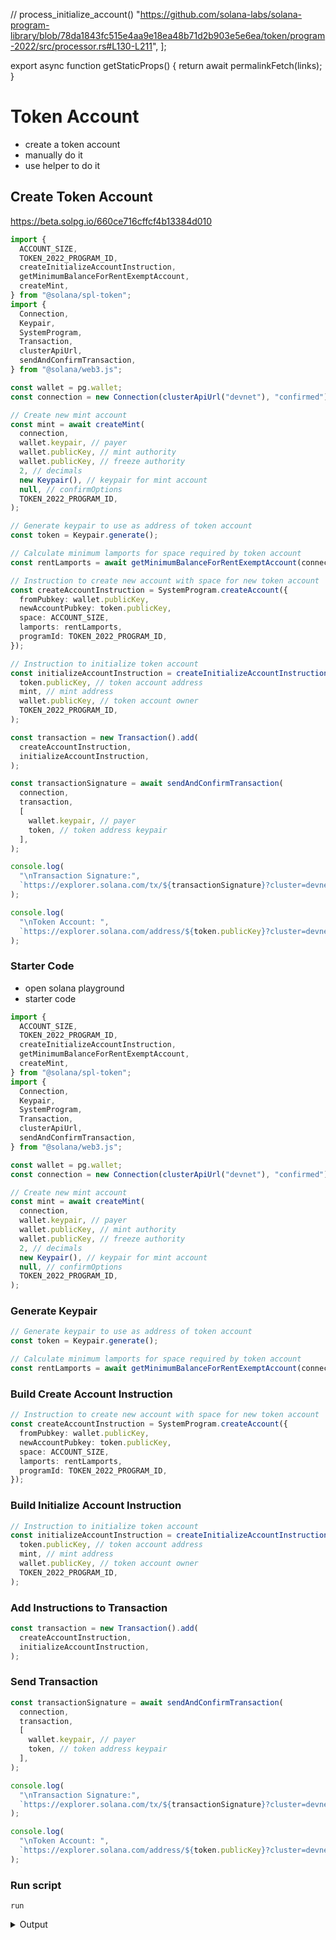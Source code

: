 
  // process_initialize_account()
  "https://github.com/solana-labs/solana-program-library/blob/78da1843fc515e4aa9e18ea48b71d2b903e5e6ea/token/program-2022/src/processor.rs#L130-L211",
];

export async function getStaticProps() {
  return await permalinkFetch(links);
}

# Token Account

- create a token account
- manually do it
- use helper to do it

## Create Token Account

https://beta.solpg.io/660ce716cffcf4b13384d010

<Accordions >
<Accordion title="Final Code">

```ts filename="client.ts" copy
import {
  ACCOUNT_SIZE,
  TOKEN_2022_PROGRAM_ID,
  createInitializeAccountInstruction,
  getMinimumBalanceForRentExemptAccount,
  createMint,
} from "@solana/spl-token";
import {
  Connection,
  Keypair,
  SystemProgram,
  Transaction,
  clusterApiUrl,
  sendAndConfirmTransaction,
} from "@solana/web3.js";

const wallet = pg.wallet;
const connection = new Connection(clusterApiUrl("devnet"), "confirmed");

// Create new mint account
const mint = await createMint(
  connection,
  wallet.keypair, // payer
  wallet.publicKey, // mint authority
  wallet.publicKey, // freeze authority
  2, // decimals
  new Keypair(), // keypair for mint account
  null, // confirmOptions
  TOKEN_2022_PROGRAM_ID,
);

// Generate keypair to use as address of token account
const token = Keypair.generate();

// Calculate minimum lamports for space required by token account
const rentLamports = await getMinimumBalanceForRentExemptAccount(connection);

// Instruction to create new account with space for new token account
const createAccountInstruction = SystemProgram.createAccount({
  fromPubkey: wallet.publicKey,
  newAccountPubkey: token.publicKey,
  space: ACCOUNT_SIZE,
  lamports: rentLamports,
  programId: TOKEN_2022_PROGRAM_ID,
});

// Instruction to initialize token account
const initializeAccountInstruction = createInitializeAccountInstruction(
  token.publicKey, // token account address
  mint, // mint address
  wallet.publicKey, // token account owner
  TOKEN_2022_PROGRAM_ID,
);

const transaction = new Transaction().add(
  createAccountInstruction,
  initializeAccountInstruction,
);

const transactionSignature = await sendAndConfirmTransaction(
  connection,
  transaction,
  [
    wallet.keypair, // payer
    token, // token address keypair
  ],
);

console.log(
  "\nTransaction Signature:",
  `https://explorer.solana.com/tx/${transactionSignature}?cluster=devnet`,
);

console.log(
  "\nToken Account: ",
  `https://explorer.solana.com/address/${token.publicKey}?cluster=devnet`,
);
```

</Accordion>
</Accordions>

<Steps>

### Starter Code

- open solana playground
- starter code

```ts filename="client.ts" copy
import {
  ACCOUNT_SIZE,
  TOKEN_2022_PROGRAM_ID,
  createInitializeAccountInstruction,
  getMinimumBalanceForRentExemptAccount,
  createMint,
} from "@solana/spl-token";
import {
  Connection,
  Keypair,
  SystemProgram,
  Transaction,
  clusterApiUrl,
  sendAndConfirmTransaction,
} from "@solana/web3.js";

const wallet = pg.wallet;
const connection = new Connection(clusterApiUrl("devnet"), "confirmed");

// Create new mint account
const mint = await createMint(
  connection,
  wallet.keypair, // payer
  wallet.publicKey, // mint authority
  wallet.publicKey, // freeze authority
  2, // decimals
  new Keypair(), // keypair for mint account
  null, // confirmOptions
  TOKEN_2022_PROGRAM_ID,
);
```

### Generate Keypair

```ts filename="client.ts" copy
// Generate keypair to use as address of token account
const token = Keypair.generate();

// Calculate minimum lamports for space required by token account
const rentLamports = await getMinimumBalanceForRentExemptAccount(connection);
```

### Build Create Account Instruction

```ts filename="client.ts" copy
// Instruction to create new account with space for new token account
const createAccountInstruction = SystemProgram.createAccount({
  fromPubkey: wallet.publicKey,
  newAccountPubkey: token.publicKey,
  space: ACCOUNT_SIZE,
  lamports: rentLamports,
  programId: TOKEN_2022_PROGRAM_ID,
});
```

### Build Initialize Account Instruction

```ts filename="client.ts" copy
// Instruction to initialize token account
const initializeAccountInstruction = createInitializeAccountInstruction(
  token.publicKey, // token account address
  mint, // mint address
  wallet.publicKey, // token account owner
  TOKEN_2022_PROGRAM_ID,
);
```

### Add Instructions to Transaction

```ts filename="client.ts" copy
const transaction = new Transaction().add(
  createAccountInstruction,
  initializeAccountInstruction,
);
```

### Send Transaction

```ts filename="client.ts" copy
const transactionSignature = await sendAndConfirmTransaction(
  connection,
  transaction,
  [
    wallet.keypair, // payer
    token, // token address keypair
  ],
);
```

```ts filename="client.ts" copy
console.log(
  "\nTransaction Signature:",
  `https://explorer.solana.com/tx/${transactionSignature}?cluster=devnet`,
);

console.log(
  "\nToken Account: ",
  `https://explorer.solana.com/address/${token.publicKey}?cluster=devnet`,
);
```

### Run script

```shell filename="Terminal" copy
run
```

<details>
<summary>Output</summary>

```bash
Running client...
  client.ts:

Transaction Signature: https://explorer.solana.com/tx/KrXyevdmKCNcscZru52dwgHRTQnMeMcWiiHrJXL3QUkaGpLF4cVfSMA4JruwVtfrBg2pjVBvTqJVofN8ceyEUFm?cluster=devnet

Token Account:  https://explorer.solana.com/address/6MWnReiGWboKJaVroawnw7vRJC53t5UB5Uts4XJ9nXUf?cluster=devnet
```

</details>

</Steps>

<Accordions >
<Accordion title="Source Code - Initialize Account Instruction">

<RemoteCodeblock permalink={links[0]} />

</Accordion>
</Accordions>
